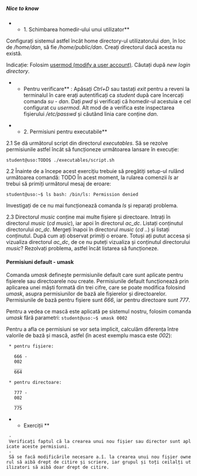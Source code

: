 ===== Nice to know =====

**1. Schimbarea homedir-ului unui utilizator**

Configurați sistemul astfel încât home directory-ul utilizatorului ''dan'', în loc de ''/home/dan'', să fie ''/home/public/dan''. Creați directorul dacă acesta nu există.

<note tip>
Indicație: Folosim [[http://linux.die.net/man/8/usermod|usermod (modify a user account)]]. Căutați după ''new login directory''.
</note>

**Pentru verificare** : Apăsați ''Ctrl+D'' sau tastați ''exit'' pentru a reveni la terminalul în care erați autentificați ca ''student'' după care încercați comanda ''su - dan''. Dați ''pwd'' și verificați că homedir-ul acestuia e cel configurat cu ''usermod''. Alt mod de a verifica este inspectarea fișierului ''/etc/passwd'' și căutând linia care conține ''dan''.

**2. Permisiuni pentru executabile**

2.1 Se dă următorul script din directorul ''executables''. Să se rezolve permisiunile astfel încât să funcționeze următoarea lansare în execuție:

<code bash>
student@uso:TODO$ ./executables/script.sh
</code>

2.2 Înainte de a începe acest exercițiu trebuie să pregătiți setup-ul rulând următoarea comandă: TODO
În acest moment, la rularea comenzii ''ls'' ar trebui să primiți următorul mesaj de eroare:

<code bash>
student@uso:~$ ls
bash: /bin/ls: Permission denied
</code>

Investigați de ce nu mai funcționează comanda ''ls'' și reparați problema.

2.3 Directorul ''music'' conține mai multe fișiere și directoare.
Intrați în directorul ''music'' (''cd music''), iar apoi în directorul ''ac_dc''.
Listați conținutul directorului ''ac_dc''.
Mergeți înapoi în directorul ''music'' (''cd ..'') și listați conținutul. După cum ați observat primiți o eroare. Totuși ați putut accesa și vizualiza directorul ''ac_dc'', de ce nu puteți vizualiza și conținutul directorului ''music''? Rezolvați problema, astfel încât listarea să funcționeze.

==== Permisiuni default - umask ====

Comanda ''umask'' definește permisiunile default care sunt aplicate pentru fișierele sau directoarele nou create.
Permisiunile default funcționează prin aplicarea unei măști formată din trei cifre, care se poate modifica folosind ''umask'', asupra permisiunilor de bază ale fișierelor și directoarelor.
Permisiunile de bază pentru fișiere sunt ''666'', iar pentru directoare sunt ''777''.

Pentru a vedea ce mască este aplicată pe sistemul nostru, folosim comanda ''umask'' fără parametri:
<code bash>
student@uso:~$ umask
0002
</code>

Pentru a afla ce permisiuni se vor seta implicit, calculăm diferența între valorile de bază și mască, astfel (în acest exemplu masca este ''002''):

  * pentru fișiere:

    666 -
    002
    ___
    664

  * pentru directoare:

    777 -
    002
    ___
    775

** Exerciții **
  - Verificați faptul că la crearea unui nou fișier sau director sunt aplicate aceste permisiuni.
  - Să se facă modificările necesare a.î. la crearea unui nou fișier ownerul să aibă drept de citire și scriere, iar grupul și toți ceilalți utilizatori să aibă doar drept de citire.

